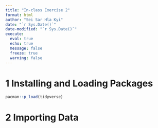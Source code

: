 ```yaml
---
title: "In-class Exercise 2"
format: html
author: "Sei Sar Hla Kyi"
date: "`r Sys.Date()`"
date-modified: "`r Sys.Date()`"
execute: 
  eval: true
  echo: true
  message: false
  freeze: true
  warning: false
---
```


# 1 Installing and Loading Packages

```r
pacman::p_load(tidyverse)
```

# 2 Importing Data

```r

```
